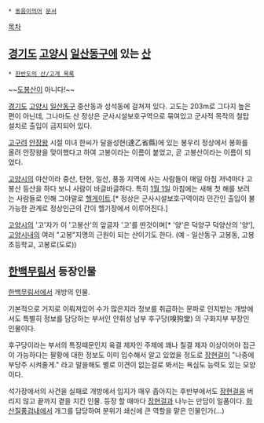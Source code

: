  * [[동음이의어]] [[문서]]

[[목차]]
== [[경기도]] [[고양시]] [[일산동구]]에 있는 [[산]] ==
 * [[한반도의 산/고개 목록]]

~~[[도봉산]]이 아니다!~~
{{{+1 高峰山 }}}

[[경기도]] [[고양시]] [[일산동구]] 중산동과 성석동에 걸쳐져 있다. 고도는 203m로 그다지 높은 편이 아닌데, 그나마도 산 정상은 군사시설보호구역으로 묶여있고 군사적 목적의 철탑 설치로 출입이 금지되어 있다.

[[고구려]] [[안장왕]] 시절 미녀 한씨가 달을성현(達乙省縣)에 있는 봉우리 정상에서 봉화를 올려 안장왕을 맞이했다고 하여 고봉이라는 이름이 붙었고, 곧 고봉산이라는 이름이 되었다.

[[고양시]]의 야산이라 중산, 탄현, 일산, 풍동 지역에 사는 사람들이 매일 아침 저녁마다 고봉산 등산을 하다 보니 사람이 바글바글하다. 특히 [[1월 1일]] 아침에는 새해 첫 해를 보려는 사람들로 인해 그야말로 [[헬게이트]].[* 정상은 군사시설보호구역이라 민간인 출입이 불가능한 관계로 정상인근의 간이 헬기장에서 이루어진다.]

[[고양시]]의 '고'자가 이 '고봉산'의 앞글자 '고'를 딴것이며[* '양'은 덕양구 덕양산의 '양'], [[고양시]]내의 여러 "고봉"지명의 근원이 되는 산이기도 한다. (예 - 일산동구 고봉동, 고봉초등학교, 고봉로(도로))
== [[한백무림서]] 등장인물 ==
[[한백무림서]]에서 개방의 인물.

기본적으로 거지로 이뤄져있어 수가 많은지라 정보를 취급하는 문파로 인지받는 개방에서도 특별히 정보를 담당하는 부서인 안휘성 남부 후구당(嗅狗堂) 의 구화지부 부장인 인물이다.

후구당이라는 부서의 특징때문인지 육결 제자인 주제에 꽤나 칠결 제자 이상이어야 접근이 가능하다는 팔황에 대한 정보도 이미 입수해서 알고 있었을 정도로 [[장현걸]]이 "나중에 부당주 시켜줄게." 라고 말을해도 별로 이견이 없는걸로 봐서는 욕심도 능력도 있는 모양이다.

석가장에서의 사건을 실패로 개방에서 입지가 매우 좁아지는 후반부에서도 [[장현걸]]을 버리지 않고 끝까지 곁을 지킨 인물. 등장 할 때마다 [[장현걸]]과 나누는 만담이 일품이다. [[화산질풍검]]내에서 개그를 담당하여 분위기 쇄신에 큰 역할을 맡은 인물인가(…)
